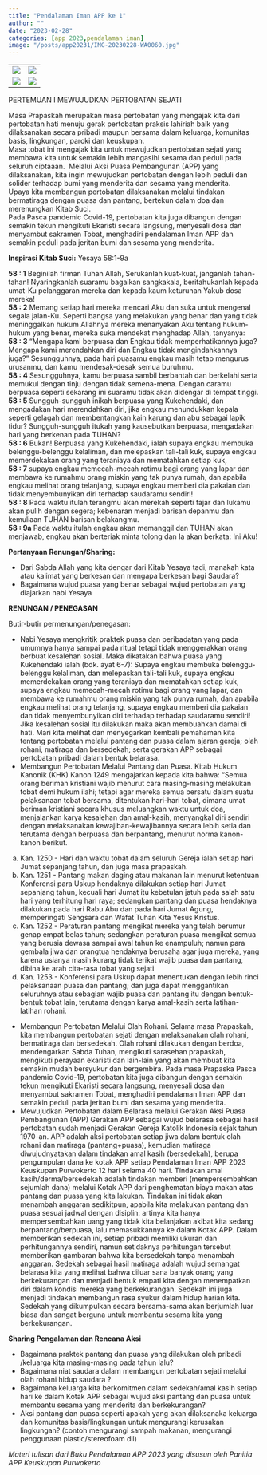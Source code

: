 ```yaml
---
title: "Pendalaman Iman APP ke 1"
author: ""
date: "2023-02-28"
categories: [app 2023,pendalaman iman]
image: "/posts/app20231/IMG-20230228-WA0060.jpg"
---
```


|                                              |                                              |
|------------------------------------|------------------------------------|
| ![](/posts/app20231/IMG-20230228-WA0028.jpg) | ![](/posts/app20231/IMG-20230228-WA0029.jpg) |
| ![](/posts/app20231/IMG-20230228-WA0030.jpg) | ![](/posts/app20231/IMG-20230228-WA0060.jpg) |

PERTEMUAN I
MEWUJUDKAN PERTOBATAN SEJATI 

Masa Prapaskah merupakan masa pertobatan yang mengajak kita dari 
pertobatan hati menuju gerak pertobatan praksis lahiriah baik yang 
dilaksanakan secara pribadi maupun bersama dalam keluarga, komunitas basis, 
lingkungan, paroki dan keuskupan.\
Masa tobat ini mengajak kita untuk mewujudkan pertobatan sejati yang membawa kita untuk semakin lebih
mangasihi sesama dan peduli pada seluruh ciptaaan.\ 
Melalui Aksi Puasa Pembangunan (APP) yang dilaksanakan, kita 
ingin mewujudkan pertobatan dengan lebih peduli dan solider terhadap bumi 
yang menderita dan sesama yang menderita. \
Upaya kita membangun 
pertobatan dilaksanakan melalui tindakan bermatiraga dengan puasa dan 
pantang, bertekun dalam doa dan merenungkan Kitab Suci.\
Pada Pasca pandemic Covid-19, pertobatan kita juga dibangun dengan semakin tekun 
mengikuti Ekaristi secara langsung, menyesali dosa dan menyambut sakramen 
Tobat, menghadiri pendalaman Iman APP dan semakin peduli pada jeritan 
bumi dan sesama yang menderita.

**Inspirasi Kitab Suci:** Yesaya 58:1-9a\

**58 : 1** Beginilah firman Tuhan Allah, Serukanlah kuat-kuat, janganlah 
tahan-tahan! Nyaringkanlah suaramu bagaikan sangkakala, 
beritahukanlah kepada umat-Ku pelanggaran mereka dan kepada 
kaum keturunan Yakub dosa mereka!\
**58 : 2** Memang setiap hari mereka mencari Aku dan suka untuk mengenal 
segala jalan-Ku. Seperti bangsa yang melakukan yang benar dan yang 
tidak meninggalkan hukum Allahnya mereka menanyakan Aku 
tentang hukum-hukum yang benar, mereka suka mendekat menghadap 
Allah, tanyanya:\
**58 : 3** "Mengapa kami berpuasa dan Engkau tidak memperhatikannya juga? 
Mengapa kami merendahkan diri dan Engkau tidak mengindahkannya 
juga?" Sesungguhnya, pada hari puasamu engkau masih tetap 
mengurus urusanmu, dan kamu mendesak-desak semua buruhmu.\
**58 : 4** Sesungguhnya, kamu berpuasa sambil berbantah dan berkelahi serta 
memukul dengan tinju dengan tidak semena-mena. Dengan caramu 
berpuasa seperti sekarang ini suaramu tidak akan didengar di tempat 
tinggi.\
**58 : 5** Sungguh-sungguh inikah berpuasa yang Kukehendaki, dan 
mengadakan hari merendahkan diri, jika engkau menundukkan kepala 
seperti gelagah dan membentangkan kain karung dan abu sebagai 
lapik tidur? Sungguh-sungguh itukah yang kausebutkan berpuasa, 
mengadakan hari yang berkenan pada TUHAN?\
**58 : 6** Bukan! Berpuasa yang Kukehendaki, ialah supaya engkau membuka 
belenggu-belenggu kelaliman, dan melepaskan tali-tali kuk, supaya 
engkau memerdekakan orang yang teraniaya dan mematahkan setiap 
kuk,\
**58 : 7** supaya engkau memecah-mecah rotimu bagi orang yang lapar dan 
membawa ke rumahmu orang miskin yang tak punya rumah, dan 
apabila engkau melihat orang telanjang, supaya engkau memberi dia 
pakaian dan tidak menyembunyikan diri terhadap saudaramu sendiri!\
**58 : 8** Pada waktu itulah terangmu akan merekah seperti fajar dan lukamu 
akan pulih dengan segera; kebenaran menjadi barisan depanmu dan 
kemuliaan TUHAN barisan belakangmu.\
**58 : 9a** Pada waktu itulah engkau akan memanggil dan TUHAN akan 
menjawab, engkau akan berteriak minta tolong dan Ia akan berkata: 
Ini Aku!\

**Pertanyaan Renungan/Sharing:**\

- Dari Sabda Allah yang kita dengar dari Kitab Yesaya tadi, manakah kata 
atau kalimat yang berkesan dan mengapa berkesan bagi Saudara?
- Bagaimana wujud puasa yang benar sebagai wujud pertobatan yang 
diajarkan nabi Yesaya

**RENUNGAN / PENEGASAN**\

Butir-butir permenungan/penegasan:

- Nabi Yesaya mengkritik praktek puasa dan peribadatan yang pada 
umumnya hanya sampai pada ritual tetapi tidak menggerakkan orang 
berbuat kesalehan sosial. Maka dikatakan bahwa puasa yang Kukehendaki 
ialah (bdk. ayat 6-7): Supaya engkau membuka belenggu-belenggu 
kelaliman, dan melepaskan tali-tali kuk, supaya engkau memerdekakan 
orang yang teraniaya dan mematahkan setiap kuk, supaya engkau 
memecah-mecah rotimu bagi orang yang lapar, dan membawa ke 
rumahmu orang miskin yang tak punya rumah, dan apabila engkau melihat 
orang telanjang, supaya engkau memberi dia pakaian dan tidak 
menyembunyikan diri terhadap terhadap saudaramu sendiri! Jika 
kesalehan sosial itu dilakukan maka akan membuahkan damai di hati. Mari 
kita melihat dan menyegarkan kembali pemahaman kita tentang pertobatan
melalui pantang dan puasa dalam ajaran gereja; olah rohani, matiraga dan 
bersedekah; serta gerakan APP sebagai pertobatan pribadi dalam bentuk 
belarasa.
- Membangun Pertobatan Melalui Pantang dan Puasa. Kitab Hukum 
Kanonik (KHK) Kanon 1249 mengajarkan kepada kita bahwa: “Semua 
orang beriman kristiani wajib menurut cara masing-masing melakukan 
tobat demi hukum ilahi; tetapi agar mereka semua bersatu dalam suatu 
pelaksanaan tobat bersama, ditentukan hari-hari tobat, dimana umat 
beriman kristiani secara khusus meluangkan waktu untuk doa, 
menjalankan karya kesalehan dan amal-kasih, menyangkal diri sendiri 
dengan melaksanakan kewajiban-kewajibannya secara lebih setia dan 
terutama dengan berpuasa dan berpantang, menurut norma kanon-kanon 
berikut.
a) Kan. 1250 - Hari dan waktu tobat dalam seluruh Gereja ialah 
setiap hari Jumat sepanjang tahun, dan juga masa prapaskah.
b) Kan. 1251 - Pantang makan daging atau makanan lain menurut 
ketentuan Konferensi para Uskup hendaknya dilakukan setiap hari 
Jumat sepanjang tahun, kecuali hari Jumat itu kebetulan jatuh pada 
salah satu hari yang terhitung hari raya; sedangkan pantang dan
puasa hendaknya dilakukan pada hari Rabu Abu dan pada hari 
Jumat Agung, memperingati Sengsara dan Wafat Tuhan Kita Yesus
Kristus.
c) Kan. 1252 - Peraturan pantang mengikat mereka yang telah 
berumur genap empat belas tahun; sedangkan peraturan puasa
mengikat semua yang berusia dewasa sampai awal tahun ke 
enampuluh; namun para gembala jiwa dan orangtua hendaknya 
berusaha agar juga mereka, yang karena usianya masih kurang 
tidak terikat wajib puasa dan pantang, dibina ke arah cita-rasa 
tobat yang sejati
d) Kan. 1253 - Konferensi para Uskup dapat menentukan dengan lebih 
rinci pelaksanaan puasa dan pantang; dan juga dapat menggantikan 
seluruhnya atau sebagian wajib puasa dan pantang itu dengan 
bentuk-bentuk tobat lain, terutama dengan karya amal-kasih serta 
latihan-latihan rohani. 
- Membangun Pertobatan Melalui Olah Rohani. Selama masa Prapaskah, 
kita membangun pertobatan sejati dengan melaksanakan olah rohani, 
bermatiraga dan bersedekah. Olah rohani dilakukan dengan berdoa, 
mendengarkan Sabda Tuhan, mengikuti sarasehan prapaskah, mengikuti 
perayaan ekaristi dan lain-lain yang akan membuat kita semakin mudah 
bersyukur dan bergembira. Pada masa Prapaska Pasca pandemic Covid-19,
pertobatan kita juga dibangun dengan semakin tekun mengikuti Ekaristi
secara langsung, menyesali dosa dan menyambut sakramen Tobat, 
menghadiri pendalaman Iman APP dan semakin peduli pada jeritan bumi 
dan sesama yang menderita.
- Mewujudkan Pertobatan dalam Belarasa melalui Gerakan Aksi Puasa 
Pembangunan (APP)
Gerakan APP sebagai wujud belarasa sebagai hasil pertobatan sudah 
menjadi Gerakan Gereja Katolik Indonesia sejak tahun 1970-an. APP 
adalah aksi pertobatan setiap jiwa dalam bentuk olah rohani dan matiraga 
(pantang+puasa), kemudian matiraga diwujudnyatakan dalam tindakan 
amal kasih (bersedekah), berupa pengumpulan dana ke kotak APP setiap 
Pendalaman Iman APP 2023 Keuskupan Purwokerto 12
hari selama 40 hari. Tindakan amal kasih/derma/bersedekah adalah 
tindakan memberi (mempersembahkan sejumlah dana) melalui Kotak APP 
dari penghematan biaya makan atas pantang dan puasa yang kita lakukan. 
Tindakan ini tidak akan menambah anggaran sedikitpun, apabila kita 
melakukan pantang dan puasa sesuai jadwal dengan disiplin: artinya kita 
hanya mempersembahkan uang yang tidak kita belanjakan akibat kita 
sedang berpantang/berpuasa, lalu memasukkannya ke dalam Kotak APP. 
Dalam memberikan sedekah ini, setiap pribadi memiliki ukuran dan 
perhitungannya sendiri, namun setidaknya perhitungan tersebut 
memberikan gambaran bahwa kita bersedekah tanpa menambah anggaran.
Sedekah sebagai hasil matiraga adalah wujud semangat belarasa kita yang 
melihat bahwa diluar sana banyak orang yang berkekurangan dan menjadi 
bentuk empati kita dengan menempatkan diri dalam kondisi mereka yang 
berkekurangan. Sedekah ini juga menjadi tindakan membangun rasa 
syukur dalam hidup harian kita. Sedekah yang dikumpulkan secara 
bersama-sama akan berjumlah luar biasa dan sangat berguna untuk 
membantu sesama kita yang berkekurangan.\

**Sharing Pengalaman dan Rencana Aksi**

- Bagaimana praktek pantang dan puasa yang dilakukan oleh pribadi 
/keluarga kita masing-masing pada tahun lalu?
- Bagaimana niat saudara dalam membangun pertobatan sejati melalui olah 
rohani hidup saudara ?
- Bagaimana keluarga kita berkomitmen dalam sedekah/amal kasih setiap 
hari ke dalam Kotak APP sebagai wujud aksi pantang dan puasa untuk 
membantu sesama yang menderita dan berkekurangan?
- Aksi pantang dan puasa seperti apakah yang akan dilaksanaka keluarga dan 
komunitas basis/lingkungan untuk mengurangi kerusakan lingkungan?
(contoh mengurangi sampah makanan, mengurangi penggunaan
plastic/stereofoam dll)

*Materi tulisan dari Buku Pendalaman APP 2023 yang disusun oleh Panitia APP Keuskupan Purwokerto*
